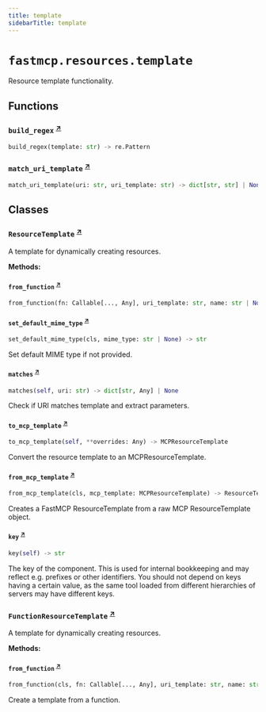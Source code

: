 ```yaml
---
title: template
sidebarTitle: template
---
```


# `fastmcp.resources.template`


Resource template functionality.

## Functions

### `build_regex` <sup><a href="https://github.com/jlowin/fastmcp/blob/main/src/fastmcp/resources/template.py#L28" target="_blank">↗</a></sup>

```python
build_regex(template: str) -> re.Pattern
```

### `match_uri_template` <sup><a href="https://github.com/jlowin/fastmcp/blob/main/src/fastmcp/resources/template.py#L44" target="_blank">↗</a></sup>

```python
match_uri_template(uri: str, uri_template: str) -> dict[str, str] | None
```

## Classes

### `ResourceTemplate` <sup><a href="https://github.com/jlowin/fastmcp/blob/main/src/fastmcp/resources/template.py#L52" target="_blank">↗</a></sup>


A template for dynamically creating resources.


**Methods:**

#### `from_function` <sup><a href="https://github.com/jlowin/fastmcp/blob/main/src/fastmcp/resources/template.py#L69" target="_blank">↗</a></sup>

```python
from_function(fn: Callable[..., Any], uri_template: str, name: str | None = None, description: str | None = None, mime_type: str | None = None, tags: set[str] | None = None, enabled: bool | None = None) -> FunctionResourceTemplate
```

#### `set_default_mime_type` <sup><a href="https://github.com/jlowin/fastmcp/blob/main/src/fastmcp/resources/template.py#L90" target="_blank">↗</a></sup>

```python
set_default_mime_type(cls, mime_type: str | None) -> str
```

Set default MIME type if not provided.


#### `matches` <sup><a href="https://github.com/jlowin/fastmcp/blob/main/src/fastmcp/resources/template.py#L96" target="_blank">↗</a></sup>

```python
matches(self, uri: str) -> dict[str, Any] | None
```

Check if URI matches template and extract parameters.


#### `to_mcp_template` <sup><a href="https://github.com/jlowin/fastmcp/blob/main/src/fastmcp/resources/template.py#L124" target="_blank">↗</a></sup>

```python
to_mcp_template(self, **overrides: Any) -> MCPResourceTemplate
```

Convert the resource template to an MCPResourceTemplate.


#### `from_mcp_template` <sup><a href="https://github.com/jlowin/fastmcp/blob/main/src/fastmcp/resources/template.py#L135" target="_blank">↗</a></sup>

```python
from_mcp_template(cls, mcp_template: MCPResourceTemplate) -> ResourceTemplate
```

Creates a FastMCP ResourceTemplate from a raw MCP ResourceTemplate object.


#### `key` <sup><a href="https://github.com/jlowin/fastmcp/blob/main/src/fastmcp/resources/template.py#L148" target="_blank">↗</a></sup>

```python
key(self) -> str
```

The key of the component. This is used for internal bookkeeping
and may reflect e.g. prefixes or other identifiers. You should not depend on
keys having a certain value, as the same tool loaded from different
hierarchies of servers may have different keys.


### `FunctionResourceTemplate` <sup><a href="https://github.com/jlowin/fastmcp/blob/main/src/fastmcp/resources/template.py#L158" target="_blank">↗</a></sup>


A template for dynamically creating resources.


**Methods:**

#### `from_function` <sup><a href="https://github.com/jlowin/fastmcp/blob/main/src/fastmcp/resources/template.py#L179" target="_blank">↗</a></sup>

```python
from_function(cls, fn: Callable[..., Any], uri_template: str, name: str | None = None, description: str | None = None, mime_type: str | None = None, tags: set[str] | None = None, enabled: bool | None = None) -> FunctionResourceTemplate
```

Create a template from a function.


